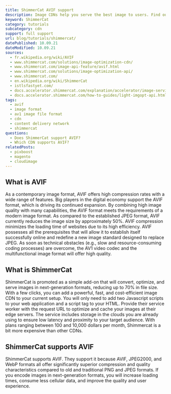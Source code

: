 ```yaml
---
title: ShimmerCat AVIF support
description: Image CDNs help you serve the best image to users. Find out how you can use AVIF images in ShimmerCat.
keyword: ShimmerCat
category: tutorials
subcategory: cdn
support: full support
url: blog/tutorials/shimmercat/
datePublished: 10.09.21
dateModified: 10.09.21
sources:
  - fr.wikipedia.org/wiki/AVIF
  - www.shimmercat.com/solutions/image-optimization-cdn/
  - www.shimmercat.com/image-api-feature/avif.html
  - www.shimmercat.com/solutions/image-optimization-api/
  - www.shimmercat.com/
  - en.wikipedia.org/wiki/ShimmerCat
  - istlsfastyet.com/
  - docs.accelerator.shimmercat.com/explanation/accelerator/image-service.html
  - docs.accelerator.shimmercat.com/how-to-guides/light-imgopt-api.html
tags:
  - avif
  - image format
  - av1 image file format
  - cdn
  - content delivery network
  - shimmercat
questions:
  - Does ShimmerCat support AVIF?
  - Which CDN supports AVIF?
relatedPosts:
  - pixboost
  - magento
  - cloudimage
---
```


## What is AVIF

As a contemporary image format, AVIF offers high compression rates with a wide range of features. Big players in the digital economy support the AVIF format, which is driving its continued expansion. By combining high image quality with many capabilities, the AVIF format meets the requirements of a modern image format. As compared to the established JPEG format, AVIF currently reduces the image size by approximately 50%. AVIF compression minimizes the loading time of websites due to its high efficiency. AVIF possesses all the prerequisites that will allow it to establish itself successfully online and redefine a new image standard designed to replace JPEG. As soon as technical obstacles (e.g., slow and resource-consuming coding processes) are overcome, the AV1 video codec and the multifunctional image format will offer high quality.

## What is ShimmerCat

ShimmerCat is promoted as a simple add-on that will convert, optimize, and serve images in next-generation formats, reducing up to 70% in file size. With a few clicks, you can add a powerful, fast, and cost-efficient image CDN to your current setup. You will only need to add two Javascript scripts to your web application and a script tag to your HTML. Provide their service worker with the request URL to optimize and cache your images at their edge servers. The service includes storage in the clouds you are already using to ensure low latency and proximity to your target audience. With plans ranging between 100 and 10,000 dollars per month, Shimmercat is a bit more expensive than other CDNs.

## ShimmerCat supports AVIF

ShimmerCat supports AVIF. They support it because AVIF, JPEG2000, and WebP formats all offer significantly superior compression and quality characteristics compared to old and traditional PNG and JPEG formats. If you encode images in next-generation formats, you will increase loading times, consume less cellular data, and improve the quality and user experience.
